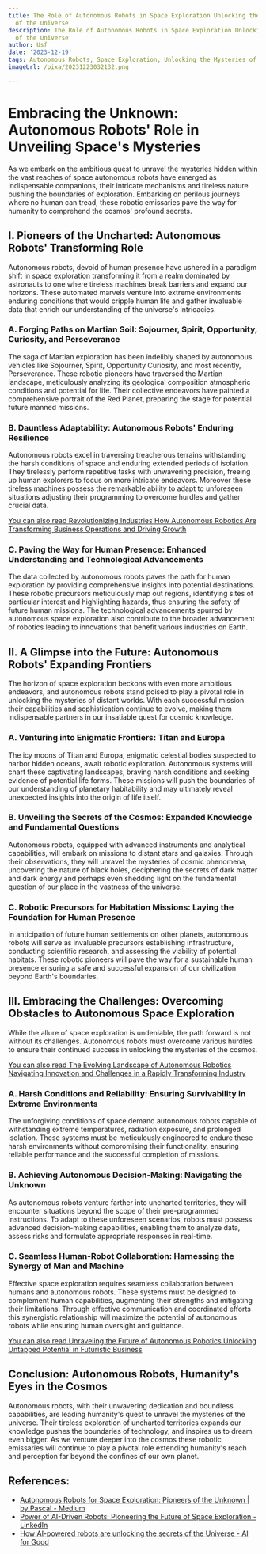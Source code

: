 ```yaml
---
title: The Role of Autonomous Robots in Space Exploration Unlocking the Mysteries
  of the Universe
description: The Role of Autonomous Robots in Space Exploration Unlocking the Mysteries
  of the Universe
author: Usf
date: '2023-12-19'
tags: Autonomous Robots, Space Exploration, Unlocking the Mysteries of the Universe
imageUrl: /pixa/20231223032132.png

---
```

# Embracing the Unknown:  Autonomous Robots' Role in Unveiling Space's  Mysteries

As we embark on the ambitious quest to unravel the  mysteries hidden within the  vast reaches of  space autonomous robots  have emerged as indispensable companions, their intricate mechanisms and tireless nature pushing the boundaries of exploration.  Embarking  on perilous journeys where no human can tread, these robotic emissaries pave the way for humanity to comprehend the  cosmos' profound secrets.

## I.  Pioneers of the Uncharted: Autonomous Robots' Transforming Role

Autonomous robots, devoid of  human presence have ushered in a paradigm shift  in space exploration transforming it from a realm dominated by astronauts to one  where  tireless machines break barriers and expand our horizons. These automated marvels venture into extreme environments enduring conditions that would cripple human life and gather invaluable data that enrich our understanding of the universe's intricacies.

### A. Forging Paths on Martian Soil: Sojourner,  Spirit, Opportunity, Curiosity, and Perseverance

The saga of Martian exploration has been indelibly shaped by autonomous vehicles like Sojourner, Spirit, Opportunity Curiosity, and most recently, Perseverance. These robotic pioneers have traversed the  Martian landscape, meticulously analyzing its geological composition atmospheric conditions and  potential for  life. Their collective  endeavors have painted a comprehensive portrait of the Red Planet,  preparing the stage for potential future  manned missions.

### B. Dauntless Adaptability: Autonomous Robots' Enduring Resilience

Autonomous robots excel  in traversing treacherous terrains withstanding the harsh  conditions of space and enduring extended  periods of isolation. They tirelessly perform repetitive tasks with unwavering precision,  freeing up human explorers to focus on more intricate endeavors. Moreover these tireless machines possess  the remarkable ability to adapt to unforeseen situations adjusting their programming to overcome hurdles and gather crucial data.

[You can  also  read Revolutionizing Industries How Autonomous Robotics Are Transforming Business Operations and Driving Growth](Revolutionizing%20Industries%20How%20Autonomous%20Robotics%20Are%20Transforming%20Business%20Operations%20and%20Driving%20Growth)


### C. Paving the Way for Human  Presence: Enhanced Understanding and Technological Advancements

The data collected by autonomous robots paves the path for  human exploration by providing comprehensive  insights into potential destinations. These robotic precursors meticulously map out regions, identifying sites of particular interest and highlighting hazards, thus ensuring the safety of future human missions. The technological advancements spurred by autonomous  space exploration also  contribute to the broader advancement of robotics leading to innovations that  benefit various industries on Earth.

## II. A Glimpse into the Future: Autonomous Robots' Expanding Frontiers

The horizon of space exploration beckons with even more ambitious endeavors, and autonomous robots stand poised to play a pivotal role in unlocking  the mysteries of distant worlds.  With each successful mission their capabilities  and sophistication continue to evolve, making them indispensable partners in our insatiable quest for cosmic knowledge.

### A.  Venturing into Enigmatic Frontiers: Titan and Europa

The icy  moons  of Titan and Europa,  enigmatic celestial bodies suspected to  harbor hidden oceans, await robotic  exploration. Autonomous systems  will  chart these captivating landscapes, braving harsh conditions and  seeking evidence of potential life forms. These missions will push the boundaries of our understanding of planetary habitability and may ultimately reveal unexpected insights  into the origin of life itself.

### B. Unveiling the Secrets of  the Cosmos: Expanded Knowledge and Fundamental Questions

Autonomous robots, equipped with advanced instruments  and analytical capabilities, will embark on missions to distant stars and galaxies. Through their observations, they  will unravel the mysteries of cosmic phenomena, uncovering the nature of black holes,  deciphering the secrets of dark matter and dark energy and perhaps even shedding light on the fundamental question of our place in the vastness of the universe.

### C. Robotic  Precursors  for Habitation Missions: Laying the Foundation for Human Presence

In anticipation of  future human settlements on other planets, autonomous robots will serve as invaluable precursors  establishing infrastructure, conducting scientific research, and assessing the viability of potential  habitats. These  robotic pioneers  will pave the way for  a sustainable human presence ensuring a safe  and successful expansion of our civilization beyond Earth's boundaries.

## III. Embracing the Challenges: Overcoming Obstacles to Autonomous Space Exploration

While the allure of space exploration is undeniable, the path forward is not without  its challenges. Autonomous  robots must  overcome various hurdles to ensure their continued success in unlocking the mysteries  of  the cosmos.

[You can also read The Evolving Landscape of Autonomous Robotics Navigating  Innovation and Challenges  in a Rapidly Transforming Industry](The%20Evolving%20Landscape%20of%20Autonomous%20Robotics%20Navigating%20Innovation%20and%20Challenges%20in%20a%20Rapidly%20Transforming%20Industry)


### A. Harsh Conditions and Reliability: Ensuring Survivability in Extreme  Environments

The unforgiving  conditions of space demand autonomous robots capable of withstanding extreme temperatures, radiation exposure, and prolonged isolation. These systems must be meticulously engineered to  endure these harsh environments  without  compromising their functionality,  ensuring  reliable performance and  the successful completion of missions.

### B. Achieving Autonomous Decision-Making: Navigating the  Unknown

As autonomous robots venture farther into  uncharted territories, they will encounter situations beyond  the scope of their pre-programmed instructions. To adapt to  these  unforeseen scenarios, robots must possess advanced decision-making capabilities, enabling them to  analyze data, assess risks and formulate appropriate responses in real-time.

### C. Seamless Human-Robot Collaboration: Harnessing the Synergy of Man and Machine

Effective space exploration requires seamless collaboration  between  humans and autonomous robots. These systems must  be designed to complement human capabilities, augmenting their strengths and mitigating their limitations. Through  effective communication and coordinated efforts this synergistic relationship will maximize the potential of autonomous robots while ensuring human oversight and guidance.

[You can also read Unraveling the Future of Autonomous Robotics Unlocking Untapped Potential in Futuristic Business](Unraveling%20the%20Future%20of%20Autonomous%20Robotics%20Unlocking%20Untapped%20Potential%20in%20Futuristic%20Business)


## Conclusion: Autonomous Robots, Humanity's Eyes in the Cosmos

Autonomous robots, with their unwavering dedication and boundless capabilities, are leading humanity's quest  to unravel the mysteries of  the universe. Their tireless exploration  of uncharted territories expands  our knowledge pushes the  boundaries  of technology, and inspires us to dream even bigger. As we venture deeper  into  the cosmos these robotic emissaries will continue to play a pivotal role extending humanity's reach and  perception far beyond the confines of our own planet.

## References:
- [Autonomous Robots for Space Exploration: Pioneers of the Unknown | by Pascal - Medium](https://medium.com/@pascal9537/autonomous-robots-for-space-exploration-pioneers-of-the-unknown-05238815af5d)
- [Power of AI-Driven Robots: Pioneering the Future of Space Exploration - LinkedIn](https://www.linkedin.com/pulse/power-ai-driven-robots-pioneering-future-space-rama-chintakunta-6gvyc)
- [How AI-powered robots are unlocking the secrets of the Universe - AI for Good](https://aiforgood.itu.int/how-ai-powered-robots-are-unlocking-the-secrets-of-the-universe/)
